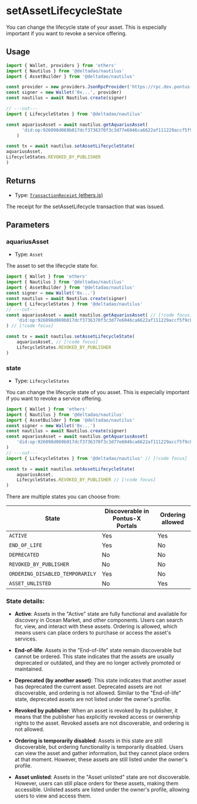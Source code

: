 # setAssetLifecycleState

You can change the lifecycle state of your asset. This is especially important if you want to revoke a service offering.

## Usage
```ts twoslash
import { Wallet, providers } from 'ethers'
import { Nautilus } from '@deltadao/nautilus'
import { AssetBuilder } from '@deltadao/nautilus'

const provider = new providers.JsonRpcProvider('https://rpc.dev.pontus-x.eu')
const signer = new Wallet('0x...', provider)
const nautilus = await Nautilus.create(signer)

// ---cut---
import { LifecycleStates } from '@deltadao/nautilus'

const aquariusAsset = await nautilus.getAquariusAsset(
      'did:op:926098d069b017dcf3736370f3c3d77e6046ca6622af111229accf5f9c83e308'
    )

const tx = await nautilus.setAssetLifecycleState(
aquariusAsset,
LifecycleStates.REVOKED_BY_PUBLISHER
)
```

## Returns

- Type: [`TransactionReceipt` (ethers.js)](https://docs.ethers.org/v5/api/providers/types/#providers-TransactionReceipt)

The receipt for the setAssetLifecycle transaction that was issued.

## Parameters

### aquariusAsset
- Type: `Asset`

The asset to set the lifecycle state for.

```ts twoslash
import { Wallet } from 'ethers'
import { Nautilus } from '@deltadao/nautilus'
import { AssetBuilder } from '@deltadao/nautilus'
const signer = new Wallet('0x...')
const nautilus = await Nautilus.create(signer)
import { LifecycleStates } from '@deltadao/nautilus'
// ---cut---
const aquariusAsset = await nautilus.getAquariusAsset( // [!code focus]
    'did:op:926098d069b017dcf3736370f3c3d77e6046ca6622af111229accf5f9c83e308' // [!code focus]
) // [!code focus]

const tx = await nautilus.setAssetLifecycleState(
    aquariusAsset, // [!code focus]
    LifecycleStates.REVOKED_BY_PUBLISHER
)
```

### state
- Type: `LifecycleStates`

You can change the lifecycle state of you asset. This is especially important if you want to revoke a service offering.

```ts twoslash
import { Wallet } from 'ethers'
import { Nautilus } from '@deltadao/nautilus'
import { AssetBuilder } from '@deltadao/nautilus'
const signer = new Wallet('0x...')
const nautilus = await Nautilus.create(signer)
const aquariusAsset = await nautilus.getAquariusAsset(
    'did:op:926098d069b017dcf3736370f3c3d77e6046ca6622af111229accf5f9c83e308'
)
// ---cut---
import { LifecycleStates } from '@deltadao/nautilus' // [!code focus]

const tx = await nautilus.setAssetLifecycleState(
    aquariusAsset,
    LifecycleStates.REVOKED_BY_PUBLISHER // [!code focus]
)
```

There are multiple states you can choose from:

| State | Discoverable in Pontus-X Portals | Ordering allowed |
|-------|----------------------------------|------------------|
| `ACTIVE` | Yes | Yes |
| `END_OF_LIFE` |  Yes | No |
| `DEPRECATED` |  No | No |
| `REVOKED_BY_PUBLISHER` | No | No |
| `ORDERING_DISABLED_TEMPORARILY` |  Yes | No |
| `ASSET_UNLISTED` | No | Yes |

### State details:

- **Active**: Assets in the "Active" state are fully functional and available for discovery in Ocean Market, and other components. Users can search for, view, and interact with these assets. Ordering is allowed, which means users can place orders to purchase or access the asset's services.

- **End-of-life**: Assets in the "End-of-life" state remain discoverable but cannot be ordered. This state indicates that the assets are usually deprecated or outdated, and they are no longer actively promoted or maintained.

- **Deprecated (by another asset)**: This state indicates that another asset has deprecated the current asset. Deprecated assets are not discoverable, and ordering is not allowed. Similar to the "End-of-life" state, deprecated assets are not listed under the owner's profile.

- **Revoked by publisher**: When an asset is revoked by its publisher, it means that the publisher has explicitly revoked access or ownership rights to the asset. Revoked assets are not discoverable, and ordering is not allowed.

- **Ordering is temporarily disabled**: Assets in this state are still discoverable, but ordering functionality is temporarily disabled. Users can view the asset and gather information, but they cannot place orders at that moment. However, these assets are still listed under the owner's profile.

- **Asset unlisted**: Assets in the "Asset unlisted" state are not discoverable. However, users can still place orders for these assets, making them accessible. Unlisted assets are listed under the owner's profile, allowing users to view and access them.
